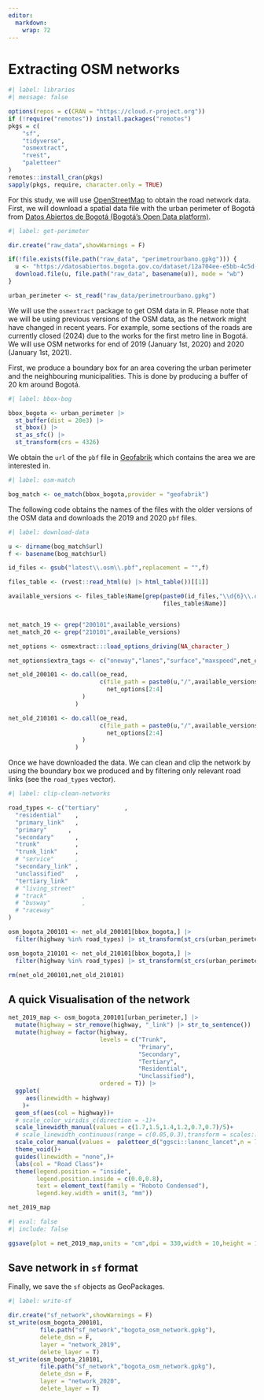 ```yaml
---
editor: 
  markdown: 
    wrap: 72
---
```

# Extracting OSM networks {#sec-extrosm}

```r
#| label: libraries
#| message: false

options(repos = c(CRAN = "https://cloud.r-project.org"))
if (!require("remotes")) install.packages("remotes")
pkgs = c(
    "sf",
    "tidyverse",
    "osmextract",
    "rvest",
    "paletteer"
)
remotes::install_cran(pkgs)
sapply(pkgs, require, character.only = TRUE)
```

For this study, we will use
[OpenStreetMap](https://www.openstreetmap.org/) to obtain the road
network data. First, we will download a spatial data file with the urban
perimeter of Bogotá from [Datos Abiertos de Bogotá (Bogotá's Open Data
platform)](https://datosabiertos.bogota.gov.co/dataset/12a704ee-e5bb-4c5d-bad6-a5069d12f90a).

```r
#| label: get-perimeter

dir.create("raw_data",showWarnings = F)

if(!file.exists(file.path("raw_data", "perimetrourbano.gpkg"))) {
  u <- "https://datosabiertos.bogota.gov.co/dataset/12a704ee-e5bb-4c5d-bad6-a5069d12f90a/resource/bfc61e3c-fa58-4fe7-9581-7ead66c494cb/download/perimetrourbano.gpkg"
  download.file(u, file.path("raw_data", basename(u)), mode = "wb")
}

urban_perimeter <- st_read("raw_data/perimetrourbano.gpkg")
```

We will use the `osmextract` package to get OSM data in R. Please note
that we will be using previous versions of the OSM data, as the network
might have changed in recent years. For example, some sections of the
roads are currently closed (2024) due to the works for the first metro
line in Bogotá. We will use OSM networks for end of 2019 (January 1st,
2020) and 2020 (January 1st, 2021).

First, we produce a boundary box for an area covering the urban
perimeter and the neighbouring municipalities. This is done by producing
a buffer of 20 km around Bogotá.

```r
#| label: bbox-bog

bbox_bogota <- urban_perimeter |>
  st_buffer(dist = 20e3) |> 
  st_bbox() |>
  st_as_sfc() |>
  st_transform(crs = 4326)
```

We obtain the `url` of the `pbf` file in
[Geofabrik](https://www.geofabrik.de/) which contains the area we are
interested in.

```r
#| label: osm-match

bog_match <- oe_match(bbox_bogota,provider = "geofabrik")
```

The following code obtains the names of the files with the older
versions of the OSM data and downloads the 2019 and 2020 `pbf` files.

```r
#| label: download-data

u <- dirname(bog_match$url)
f <- basename(bog_match$url)

id_files <- gsub("latest\\.osm\\.pbf",replacement = "",f)

files_table <- (rvest::read_html(u) |> html_table())[[1]]

available_versions <- files_table$Name[grep(paste0(id_files,"\\d{6}\\.osm\\.pbf$"),
                                            files_table$Name)]


net_match_19 <- grep("200101",available_versions)
net_match_20 <- grep("210101",available_versions)

net_options <- osmextract:::load_options_driving(NA_character_)

net_options$extra_tags <- c("oneway","lanes","surface","maxspeed",net_options$extra_tags)

net_old_200101 <- do.call(oe_read,
                          c(file_path = paste0(u,"/",available_versions[net_match_19]),
                            net_options[2:4]
                     )
                   )

net_old_210101 <- do.call(oe_read,
                          c(file_path = paste0(u,"/",available_versions[net_match_20]),
                            net_options[2:4]
                     )
                   )
```

Once we have downloaded the data. We can clean and clip the network by
using the boundary box we produced and by filtering only relevant road
links (see the `road_types` vector).

```r
#| label: clip-clean-networks

road_types <- c("tertiary"       ,
  "residential"    ,
  "primary_link"   ,
  "primary"      ,
  "secondary"      ,
  "trunk"          ,
  "trunk_link"     ,
  # "service"      ,
  "secondary_link" ,
  "unclassified"   ,
  "tertiary_link"  
  # "living_street"
  # "track"          ,
  # "busway"         ,
  # "raceway"
)

osm_bogota_200101 <- net_old_200101[bbox_bogota,] |>
  filter(highway %in% road_types) |> st_transform(st_crs(urban_perimeter))

osm_bogota_210101 <- net_old_210101[bbox_bogota,] |>
  filter(highway %in% road_types) |> st_transform(st_crs(urban_perimeter))

rm(net_old_200101,net_old_210101)
```

## A quick Visualisation of the network

```r
net_2019_map <- osm_bogota_200101[urban_perimeter,] |> 
  mutate(highway = str_remove(highway, "_link") |> str_to_sentence()) |>
  mutate(highway = factor(highway,
                          levels = c("Trunk",
                                     "Primary",
                                     "Secondary",
                                     "Tertiary",
                                     "Residential",
                                     "Unclassified"),
                          ordered = T)) |>
  ggplot(
     aes(linewidth = highway)
    )+
  geom_sf(aes(col = highway))+
  # scale_color_viridis_c(direction = -1)+
  scale_linewidth_manual(values = c(1.7,1.5,1.4,1.2,0.7,0.7)/5)+
  # scale_linewidth_continuous(range = c(0.05,0.3),transform = scales::transform_boxcox(p = 2))+
  scale_color_manual(values =  paletteer_d("ggsci::lanonc_lancet",n = 7))+
  theme_void()+
  guides(linewidth = "none",)+
  labs(col = "Road Class")+
  theme(legend.position = "inside",
        legend.position.inside = c(0.0,0.8),
        text = element_text(family = "Roboto Condensed"),
        legend.key.width = unit(3, "mm"))

net_2019_map  
```

```r
#| eval: false
#| include: false

ggsave(plot = net_2019_map,units = "cm",dpi = 330,width = 10,height = 12,filename = "network_map.png")
```


## Save network in `sf` format

Finally, we save the `sf` objects as GeoPackages.

```r
#| label: write-sf

dir.create("sf_network",showWarnings = F)
st_write(osm_bogota_200101,
         file.path("sf_network","bogota_osm_network.gpkg"),
         delete_dsn = F,
         layer = "network_2019",
         delete_layer = T)
st_write(osm_bogota_210101,
         file.path("sf_network","bogota_osm_network.gpkg"),
         delete_dsn = F,
         layer = "network_2020",
         delete_layer = T)
```

